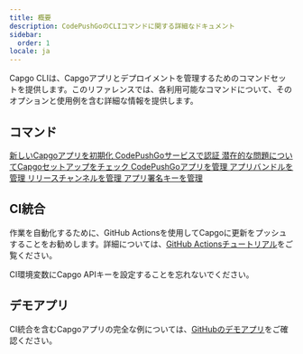 ```yaml
---
title: 概要
description: CodePushGoのCLIコマンドに関する詳細なドキュメント
sidebar:
  order: 1
locale: ja
---
```



Capgo CLIは、Capgoアプリとデプロイメントを管理するためのコマンドセットを提供します。このリファレンスでは、各利用可能なコマンドについて、そのオプションと使用例を含む詳細な情報を提供します。

## コマンド

<CardGrid stagger>
  <a href="/docs/cli/reference/init/">
    <Card title="init" icon="rocket">
      新しいCapgoアプリを初期化
    </Card>
  </a>

  <a href="/docs/cli/reference/login/">
    <Card title="login" icon="approve-check">
      CodePushGoサービスで認証
    </Card>
  </a>

  <a href="/docs/cli/reference/doctor/">
    <Card title="doctor" icon="approve-check-circle">
      潜在的な問題についてCapgoセットアップをチェック
    </Card>
  </a>

  <a href="/docs/cli/reference/app/">
    <Card title="app" icon="seti:default">
      CodePushGoアプリを管理
    </Card>
  </a>

  <a href="/docs/cli/reference/bundle/">
    <Card title="bundle" icon="seti:html">
      アプリバンドルを管理
    </Card>
  </a>

  <a href="/docs/cli/reference/channel/">
    <Card title="channel" icon="seti:git">
      リリースチャンネルを管理
    </Card>
  </a>

  <a href="/docs/cli/reference/key/">
    <Card title="key" icon="seti:lock">
      アプリ署名キーを管理
    </Card>
  </a>
</CardGrid>

## CI統合

作業を自動化するために、GitHub Actionsを使用してCapgoに更新をプッシュすることをお勧めします。詳細については、[GitHub Actionsチュートリアル](https://capgo.app/blog/automatic-build-and-release-with-github-actions/)をご覧ください。

CI環境変数にCapgo APIキーを設定することを忘れないでください。

## デモアプリ

CI統合を含むCapgoアプリの完全な例については、[GitHubのデモアプリ](https://github.com/Cap-go/demo-app/)をご確認ください。
